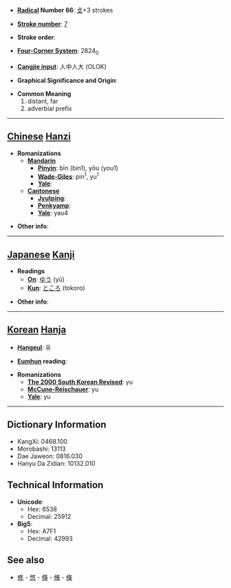 * '''[[Wiktionary:Chinese radical index| Radical]] Number 66''': [[Wiktionary:Chinese radical index 攴|攴]]+3 strokes

* '''[[Wiktionary:Chinese total strokes index|Stroke number]]''': [[Wiktionary:Chinese total strokes index 7|7]]

* '''Stroke order''': 

* '''[[Wiktionary:Chinese four corner index|Four-Corner System]]''': 2824<sub>0</sub>

* '''[[Wiktionary:Chinese Cangjie index|Cangjie input]]''': 人中人大 (OLOK)

* '''Graphical Significance and Origin''': 

* '''Common Meaning'''
*#distant, far
*# adverbial prefix


----

== [[Chinese]] [[Hanzi]] ==

* '''Romanizations'''
** '''[[Mandarin]]'''
*** '''[[Pinyin]]''': bīn (bin1), yōu (you1)
*** '''[[Wade-Giles]]''': pin<sup>1</sup>, yu<sup>1</sup>
*** '''[[Yale]]''': 
** '''[[Cantonese]]'''
*** '''[[Jyutping]]''':
*** '''[[Penkyamp]]''': 
*** '''[[Yale]]''': yau4

* '''Other info''': 

----

== [[Japanese]] [[Kanji]] ==

* '''Readings'''
** '''[[On]]''': [[ゆう]] (yū)
** '''[[Kun]]''': [[ところ]] (tokoro)

* '''Other info''':  

----

== [[Korean]] [[Hanja]] ==

* '''[[Hangeul]]''': 유

* '''[[Eumhun]] reading''': 

* '''Romanizations'''
** '''[[The 2000 South Korean Revised Romanization|The 2000 South Korean Revised]]''': yu
** '''[[McCune-Reischauer]]''': yu
** '''[[Yale]]''': yu

----

== Dictionary Information ==

* KangXi: 0468.100
* Morobashi: 13113
* Dae Jaweon: 0816.030
* Hanyu Da Zidian: 10132.010

== Technical Information ==

* '''Unicode''':
** Hex: 6538
** Decimal: 25912
* '''Big5''':
** Hex: A7F1
** Decimal: 42993

==See also==
*[[修]] - [[悠]] - [[倏]] - [[脩]] - [[條]]